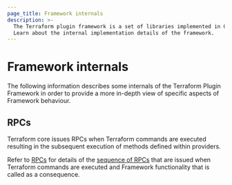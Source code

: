 ```yaml
---
page_title: Framework internals
description: >-
  The Terraform plugin framework is a set of libraries implemented in Go.
  Learn about the internal implementation details of the framework.
---
```


# Framework internals

The following information describes some internals of the Terraform Plugin Framework in order to provide a more in-depth view of specific aspects of Framework behaviour.

## RPCs

Terraform core issues RPCs when Terraform commands are executed resulting in the subsequent execution of methods defined within providers.

Refer to [RPCs](/terraform/plugin/framework/internals/rpcs) for details of the [sequence of RPCs](/terraform/plugin/terraform-plugin-protocol#rpcs-and-terraform-commands) that are issued when Terraform commands are executed and Framework functionality that is called as a consequence.
